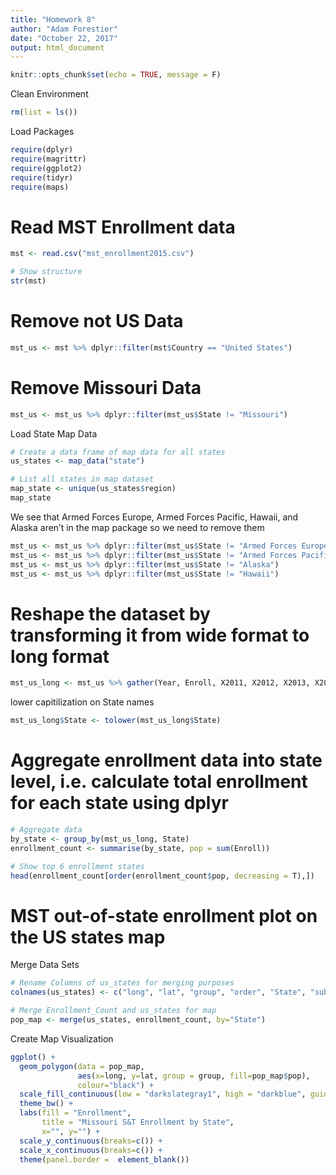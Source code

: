 ```yaml
---
title: "Homework 8"
author: "Adam Forestier"
date: "October 22, 2017"
output: html_document
---
```


```r
knitr::opts_chunk$set(echo = TRUE, message = F)
```

Clean Environment
```r
rm(list = ls())
```

Load Packages
```r
require(dplyr)
require(magrittr)
require(ggplot2)
require(tidyr)
require(maps)
```

# Read MST Enrollment data 
```r
mst <- read.csv("mst_enrollment2015.csv")

# Show structure
str(mst)
```

# Remove not US Data
```r
mst_us <- mst %>% dplyr::filter(mst$Country == "United States")
```

# Remove Missouri Data
```r
mst_us <- mst_us %>% dplyr::filter(mst_us$State != "Missouri")
```

Load State Map Data
```r
# Create a data frame of map data for all states
us_states <- map_data("state")

# List all states in map dataset
map_state <- unique(us_states$region)
map_state
```

We see that Armed Forces Europe, Armed Forces Pacific, Hawaii, and Alaska aren't in the map package so we need to remove them 
```r
mst_us <- mst_us %>% dplyr::filter(mst_us$State != "Armed Forces Europe")
mst_us <- mst_us %>% dplyr::filter(mst_us$State != "Armed Forces Pacific")
mst_us <- mst_us %>% dplyr::filter(mst_us$State != "Alaska")
mst_us <- mst_us %>% dplyr::filter(mst_us$State != "Hawaii")
```


# Reshape the dataset by transforming it from wide format to long format
```r
mst_us_long <- mst_us %>% gather(Year, Enroll, X2011, X2012, X2013, X2014, X2015)
```

lower capitilization on State names
```r
mst_us_long$State <- tolower(mst_us_long$State)
```

# Aggregate enrollment data into state level, i.e. calculate total enrollment for each state using dplyr
```r
# Aggregate data
by_state <- group_by(mst_us_long, State)
enrollment_count <- summarise(by_state, pop = sum(Enroll))

# Show top 6 enrollment states 
head(enrollment_count[order(enrollment_count$pop, decreasing = T),])
```

# MST out-of-state enrollment plot on the US states map

Merge Data Sets
```r
# Rename Columns of us_states for merging purposes
colnames(us_states) <- c("long", "lat", "group", "order", "State", "subregion")

# Merge Enrollment_Count and us_states for map
pop_map <- merge(us_states, enrollment_count, by="State")
```


Create Map Visualization
```r
ggplot() + 
  geom_polygon(data = pop_map,
               aes(x=long, y=lat, group = group, fill=pop_map$pop),
               colour="black") + 
  scale_fill_continuous(low = "darkslategray1", high = "darkblue", guide="colorbar") + 
  theme_bw() +
  labs(fill = "Enrollment",
       title = "Missouri S&T Enrollment by State",
       x="", y="") +
  scale_y_continuous(breaks=c()) +
  scale_x_continuous(breaks=c()) + 
  theme(panel.border =  element_blank())

```
